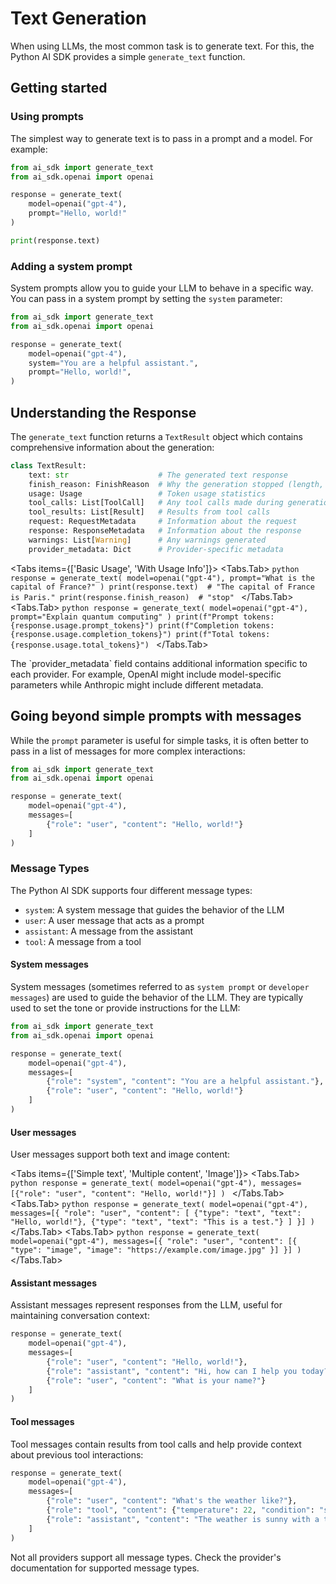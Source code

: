 
# Text Generation

When using LLMs, the most common task is to generate text. For this, the Python AI SDK provides a simple `generate_text` function.

## Getting started

### Using prompts

The simplest way to generate text is to pass in a prompt and a model. For example:

```python
from ai_sdk import generate_text
from ai_sdk.openai import openai

response = generate_text(
    model=openai("gpt-4"),
    prompt="Hello, world!"
)

print(response.text)
```

### Adding a system prompt

System prompts allow you to guide your LLM to behave in a specific way. You can pass in a system prompt by setting the `system` parameter:

```python
from ai_sdk import generate_text
from ai_sdk.openai import openai

response = generate_text(
    model=openai("gpt-4"),
    system="You are a helpful assistant.",
    prompt="Hello, world!",
)
```

## Understanding the Response

The `generate_text` function returns a `TextResult` object which contains comprehensive information about the generation:

```python
class TextResult:
    text: str                    # The generated text response
    finish_reason: FinishReason  # Why the generation stopped (length, stop token, etc)
    usage: Usage                 # Token usage statistics
    tool_calls: List[ToolCall]   # Any tool calls made during generation
    tool_results: List[Result]   # Results from tool calls
    request: RequestMetadata     # Information about the request
    response: ResponseMetadata   # Information about the response
    warnings: List[Warning]      # Any warnings generated
    provider_metadata: Dict      # Provider-specific metadata
```

<Tabs items={['Basic Usage', 'With Usage Info']}>
  <Tabs.Tab>
    ```python
    response = generate_text(
        model=openai("gpt-4"),
        prompt="What is the capital of France?"
    )
    print(response.text)  # "The capital of France is Paris."
    print(response.finish_reason)  # "stop"
    ```
  </Tabs.Tab>
  <Tabs.Tab>
    ```python
    response = generate_text(
        model=openai("gpt-4"),
        prompt="Explain quantum computing"
    )
    print(f"Prompt tokens: {response.usage.prompt_tokens}")
    print(f"Completion tokens: {response.usage.completion_tokens}")
    print(f"Total tokens: {response.usage.total_tokens}")
    ```
  </Tabs.Tab>
</Tabs>

<Callout type="info">
  The `provider_metadata` field contains additional information specific to each provider. For example, OpenAI might include model-specific parameters while Anthropic might include different metadata.
</Callout>

## Going beyond simple prompts with messages

While the `prompt` parameter is useful for simple tasks, it is often better to pass in a list of messages for more complex interactions:

```python
from ai_sdk import generate_text
from ai_sdk.openai import openai

response = generate_text(
    model=openai("gpt-4"),
    messages=[
        {"role": "user", "content": "Hello, world!"}
    ]
)
```

### Message Types

The Python AI SDK supports four different message types:

- `system`: A system message that guides the behavior of the LLM
- `user`: A user message that acts as a prompt
- `assistant`: A message from the assistant
- `tool`: A message from a tool

#### System messages

System messages (sometimes referred to as `system prompt` or `developer messages`) are used to guide the behavior of the LLM. They
are typically used to set the tone or provide instructions for the LLM:

```python
from ai_sdk import generate_text
from ai_sdk.openai import openai

response = generate_text(
    model=openai("gpt-4"),
    messages=[
        {"role": "system", "content": "You are a helpful assistant."},
        {"role": "user", "content": "Hello, world!"}
    ]
)
```

#### User messages

User messages support both text and image content:

<Tabs items={['Simple text', 'Multiple content', 'Image']}>
  <Tabs.Tab>
    ```python
    response = generate_text(
        model=openai("gpt-4"),
        messages=[{"role": "user", "content": "Hello, world!"}]
    )
    ```
  </Tabs.Tab>
  <Tabs.Tab>
    ```python
    response = generate_text(
        model=openai("gpt-4"),
        messages=[{
            "role": "user",
            "content": [
                {"type": "text", "text": "Hello, world!"},
                {"type": "text", "text": "This is a test."}
            ]
        }]
    )
    ```
  </Tabs.Tab>
  <Tabs.Tab>
    ```python
    response = generate_text(
        model=openai("gpt-4"),
        messages=[{
            "role": "user",
            "content": [{
                "type": "image",
                "image": "https://example.com/image.jpg"
            }]
        }]
    )
    ```
  </Tabs.Tab>
</Tabs>

#### Assistant messages

Assistant messages represent responses from the LLM, useful for maintaining conversation context:

```python
response = generate_text(
    model=openai("gpt-4"),
    messages=[
        {"role": "user", "content": "Hello, world!"},
        {"role": "assistant", "content": "Hi, how can I help you today?"},
        {"role": "user", "content": "What is your name?"}
    ]
)
```

#### Tool messages

Tool messages contain results from tool calls and help provide context about previous tool interactions:

```python
response = generate_text(
    model=openai("gpt-4"),
    messages=[
        {"role": "user", "content": "What's the weather like?"},
        {"role": "tool", "content": {"temperature": 22, "condition": "sunny"}},
        {"role": "assistant", "content": "The weather is sunny with a temperature of 22°C."}
    ]
)
```

<Callout type="warning">
  Not all providers support all message types. Check the provider's documentation for supported message types.
</Callout>

